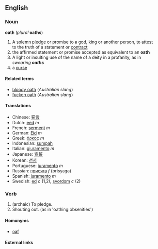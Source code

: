 ==English==
===Noun===
'''oath''' (''plural'' '''oaths''')
# A [[solemn]] [[pledge]] or promise to a god, king or another person, to [[attest]] to the truth of a statement or [[contract]]
# the affirmed statement or promise accepted as equivalent to an '''oath'''
# A light or insulting use of the name of a deity in a profanity, as in ''swearing '''oaths''''' 
# a [[curse]]
====Related terms====
*[[bloody oath]] (''Australian slang'')
*[[fucken oath]] (''Australian slang'')
====Translations====
*Chinese: [[誓言]]
*Dutch: [[eed]] ''m''
*French: [[serment]] ''m''
*German: [[Eid]] ''m''
*Greek: [[όρκος]] ''m''
*Indonesian: [[sumpah]]
*Italian: [[giuramento]] ''m''
*Japanese: [[宣誓]]
*Korean: [[선서]]
*Portuguese: [[juramento]] ''m''
*Russian: [[присяга]] ''f'' (prisyaga)
*Spanish: [[juramento]] ''m''
*Swedish: [[ed]] ''c'' (1,2), [[svordom]] ''c'' (2)

===Verb===
#(archaic) To pledge.
# Shouting out. (as in 'oathing obsenities')
====Homonyms====
*[[oaf]]
==== External links ====
{{pedialite}}